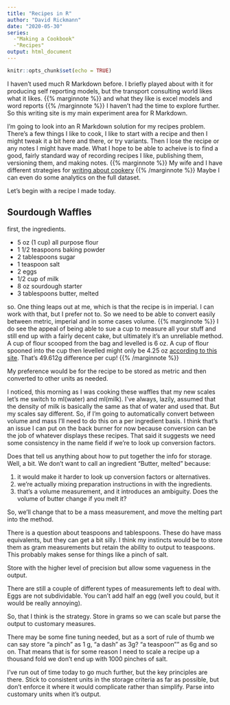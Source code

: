 ```yaml
---
title: "Recipes in R"
author: "David Rickmann"
date: "2020-05-30"
series:
  -"Making a Cookbook"
  -"Recipes"
output: html_document
---
```


```r
knitr::opts_chunk$set(echo = TRUE)
```

I haven't used much R Markdown before. I briefly played about with it for producing self reporting models, but the transport consulting world likes what it likes. {{% marginnote %}} and what they like is excel models and word reports {{% /marginnote %}} I haven't had the time to explore further. So this writing site is my main experiment area for R Markdown.

I'm going to look into an R Markdown solution for my recipes problem.
There's a few things I like to cook, I like to start with a recipe and then I might tweak it a bit here and there, or try variants. Then I lose the recipe or any notes I might have made.
What I hope to be able to acheive is to find a good, fairly standard way of recording recipes I like, publishing them, versioning them, and making notes. {{% marginnote %}} My wife and I have different strategies for [writing about cookery](https://notebook.lisamcnulty.co.uk/2020/05/14/tom-yum-ish-soup/) {{% /marginnote  %}}
Maybe I can even do some analytics on the full dataset.

Let's begin with a recipe I made today.

## Sourdough Waffles

first, the ingredients.

- 5 oz (1 cup) all purpose flour
- 1 1/2 teaspoons baking powder
- 2 tablespoons sugar
- 1 teaspoon salt
- 2 eggs
- 1/2 cup of milk
- 8 oz sourdough starter
- 3 tablespoons butter, melted

so. One thing leaps out at me, which is that the recipe is in imperial.
I can work with that, but I prefer not to. 
So we need to be able to convert easily between metric, imperial and in some cases volume. {{% marginnote %}} I do see the appeal of being able to sue a cup to measure all your stuff and still end up with a fairly decent cake, but ultimately it's an unreliable method. A cup of flour scooped from the bag and levelled is 6 oz.  A cup of flour spooned into the cup then levelled might only be 4.25 oz [according to this site](http://www.mybakingaddiction.com/how-to-measure-flour/). That's 49.612g difference per cup! {{% /marginnote %}} 

My preference would be for the recipe to be stored as metric and then converted to other units as needed.

I noticed, this morning as I was cooking these waffles that my new scales let's me switch to ml(water) and ml(milk). I've always, lazily, assumed that the density of milk is basically the same as that of water and used that. But my scales say different.
So, if I'm going to automatically convert between volume and mass I'll need to do this on a per ingredient basis. 
I think that's an issue I can put on the back burner for now because conversion can be the job of whatever displays these recipes. That said it suggests we need some consistency in the name field if we're to look up conversion factors.

Does that tell us anything about how to put together the info for storage.
Well, a bit. We don't want to call an ingredient "Butter, melted" because:

1. it would make it harder to look up conversion factors or alternatives.
2. we're actually mixing preparation instructions in with the ingredients.
3. that's a volume measurement, and it introduces an ambiguity. Does the volume of butter change if you melt it?

So, we'll change that to be a mass measurement, and move the melting part into the method.

There is a question about teaspoons and tablespoons. 
These do have mass equivalents, but they can get a bit silly. 
I think my instincts would be to store them as gram measurements but retain the ability to output to teaspoons.
This probably makes sense for things like a pinch of salt.

Store with the higher level of precision but allow some vagueness in the output.

There are still a couple of different types of measurements left to deal with. 
Eggs are not subdividable. You can't add half an egg (well you could, but it would be really annoying).

So, that I think is the strategy.
Store in grams so we can scale but parse the output to customary measures.

There may be some fine tuning needed, but as a sort of rule of thumb we can say store "a pinch" as 1 g, "a dash" as 3g? "a teaspoon"" as 6g and so on.
That means that is for some reason I need to scale a recipe up a thousand fold we don't end up with 1000 pinches of salt.

I've run out of time today to go much further, but the key principles are there.
Stick to consistent units in the storage criteria as far as possible, but don't enforce it where it would complicate rather than simplify. 
Parse into customary units when it's output.





